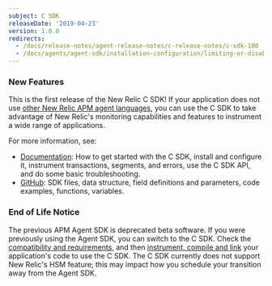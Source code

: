 ```yaml
---
subject: C SDK
releaseDate: '2019-04-23'
version: 1.0.0
redirects:
  - /docs/release-notes/agent-release-notes/c-release-notes/c-sdk-100
  - /docs/agents/agent-sdk/installation-configuration/limiting-or-disabling-agent-sdk-settings
---
```


### New Features

This is the first release of the New Relic C SDK! If your application does not use [other New Relic APM agent languages](https://docs.newrelic.com/docs/agents/manage-apm-agents/installation/compatibility-requirements-new-relic-agents-products#apm-compatibility), you can use the C SDK to take advantage of New Relic's monitoring capabilities and features to instrument a wide range of applications.

For more information, see:

* [Documentation](https://docs.newrelic.com/docs/agents/c-sdk): How to get started with the C SDK, install and configure it, instrument transactions, segments, and errors, use the C SDK API, and do some basic troubleshooting.
* [GitHub](https://newrelic.github.io/c-sdk/index.html): SDK files, data structure, field definitions and parameters, code examples, functions, variables.

### End of Life Notice

The previous APM Agent SDK is deprecated beta software. If you were previously using the Agent SDK, you can switch to the C SDK. Check the [compatibility and requirements](https://docs.newrelic.com/docs/c-sdk-compatibility-requirements), and then [instrument, compile and link](https://docs.newrelic.com/docs/install-c-sdk-compile-link-your-code) your application's code to use the C SDK. The C SDK currently does not support New Relic's HSM feature; this may impact how you schedule your transition away from the Agent SDK.
